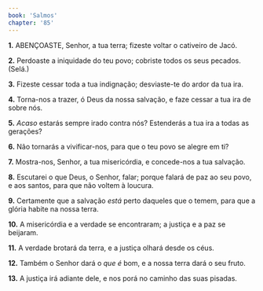 ```yaml
---
book: 'Salmos'
chapter: '85'
---
```


**1.** ABENÇOASTE, Senhor, a tua terra; fizeste voltar o cativeiro de Jacó.

**2.** Perdoaste a iniquidade do teu povo; cobriste todos os seus pecados. (Selá.)

**3.** Fizeste cessar toda a tua indignação; desviaste-te do ardor da tua ira.

**4.** Torna-nos a trazer, ó Deus da nossa salvação, e faze cessar a tua ira de sobre nós.

**5.** *Acaso* estarás sempre irado contra nós? Estenderás a tua ira a todas as gerações?

**6.** Não tornarás a vivificar-nos, para que o teu povo se alegre em ti?

**7.** Mostra-nos, Senhor, a tua misericórdia, e concede-nos a tua salvação.

**8.** Escutarei o que Deus, o Senhor, falar; porque falará de paz ao seu povo, e aos santos, para que não voltem à loucura.

**9.** Certamente que a salvação *está* perto daqueles que o temem, para que a glória habite na nossa terra.

**10.** A misericórdia e a verdade se encontraram; a justiça e a paz se beijaram.

**11.** A verdade brotará da terra, e a justiça olhará desde os céus.

**12.** Também o Senhor dará o *que é* bom, e a nossa terra dará o seu fruto.

**13.** A justiça irá adiante dele, e nos porá no caminho das suas pisadas.